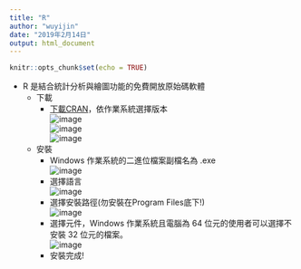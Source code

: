 ---
title: "R"
author: "wuyijin"
date: "2019年2月14日"
output: html_document
---

```{r setup, include=FALSE}
knitr::opts_chunk$set(echo = TRUE)
```

*   R 是結合統計分析與繪圖功能的免費開放原始碼軟體
    *   下載
        *   [下載CRAN](https://cran.r-project.org/)，依作業系統選擇版本 <br> ![image](https://yijinwu1.github.io/R/images/R1.png)<br>
    ![image](https://yijinwu1.github.io/R/images/R3.png)<br>![image](https://yijinwu1.github.io/R/images/R4.png)
    *   安裝    
        *   Windows 作業系統的二進位檔案副檔名為 .exe <br> ![image](https://yijinwu1.github.io/R/images/R6.png)
        *   選擇語言 <br> ![image](https://yijinwu1.github.io/R/images/R5.png)
        *   選擇安裝路徑(勿安裝在Program Files底下!) <br> ![image](https://yijinwu1.github.io/R/images/R7.png)
        *   選擇元件，Windows 作業系統且電腦為 64 位元的使用者可以選擇不安裝 32 位元的檔案。<br> ![image](https://yijinwu1.github.io/R/images/R2.png)
        *   安裝完成!        
    
    
